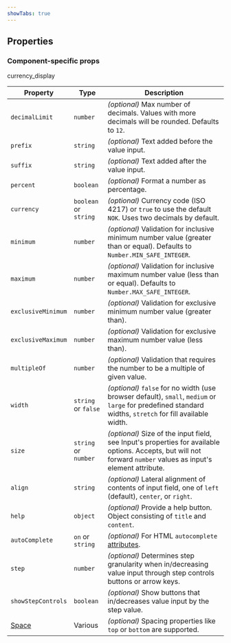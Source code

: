 ```yaml
---
showTabs: true
---
```



## Properties

### Component-specific props

currency_display

| Property                                | Type                  | Description                                                                                                                                                     |
| --------------------------------------- | --------------------- | --------------------------------------------------------------------------------------------------------------------------------------------------------------- |
| `decimalLimit`                          | `number`              | _(optional)_ Max number of decimals. Values with more decimals will be rounded. Defaults to `12`.                                                               |
| `prefix`                                | `string`              | _(optional)_ Text added before the value input.                                                                                                                 |
| `suffix`                                | `string`              | _(optional)_ Text added after the value input.                                                                                                                  |
| `percent`                               | `boolean`             | _(optional)_ Format a number as percentage.                                                                                                                     |
| `currency`                              | `boolean` or `string` | _(optional)_ Currency code (ISO 4217) or `true` to use the default `NOK`. Uses two decimals by default.                                                         |
| `minimum`                               | `number`              | _(optional)_ Validation for inclusive minimum number value (greater than or equal). Defaults to `Number.MIN_SAFE_INTEGER`.                                      |
| `maximum`                               | `number`              | _(optional)_ Validation for inclusive maximum number value (less than or equal). Defaults to `Number.MAX_SAFE_INTEGER`.                                         |
| `exclusiveMinimum`                      | `number`              | _(optional)_ Validation for exclusive minimum number value (greater than).                                                                                      |
| `exclusiveMaximum`                      | `number`              | _(optional)_ Validation for exclusive maximum number value (less than).                                                                                         |
| `multipleOf`                            | `number`              | _(optional)_ Validation that requires the number to be a multiple of given value.                                                                               |
| `width`                                 | `string` or `false`   | _(optional)_ `false` for no width (use browser default), `small`, `medium` or `large` for predefined standard widths, `stretch` for fill available width.       |
| `size`                                  | `string` or `number`  | _(optional)_ Size of the input field, see Input's properties for available options. Accepts, but will not forward `number` values as input's element attribute. |
| `align`                                 | `string`              | _(optional)_ Lateral alignment of contents of input field, one of `left` (default), `center`, or `right`.                                                       |
| `help`                                  | `object`              | _(optional)_ Provide a help button. Object consisting of `title` and `content`.                                                                                 |
| `autoComplete`                          | `on` or `string`      | _(optional)_ For HTML `autocomplete` [attributes](https://developer.mozilla.org/en-US/docs/Web/HTML/Attributes/autocomplete).                                   |
| `step`                                  | `number`              | _(optional)_ Determines step granularity when in/decreasing value input through step controls buttons or arrow keys.                                            |
| `showStepControls`                      | `boolean`             | _(optional)_ Show buttons that in/decreases value input by the step value.                                                                                      |
| [Space](/uilib/layout/space/properties) | Various               | _(optional)_ Spacing properties like `top` or `bottom` are supported.                                                                                           |

<DataValueReadwriteProperties type="number" />
